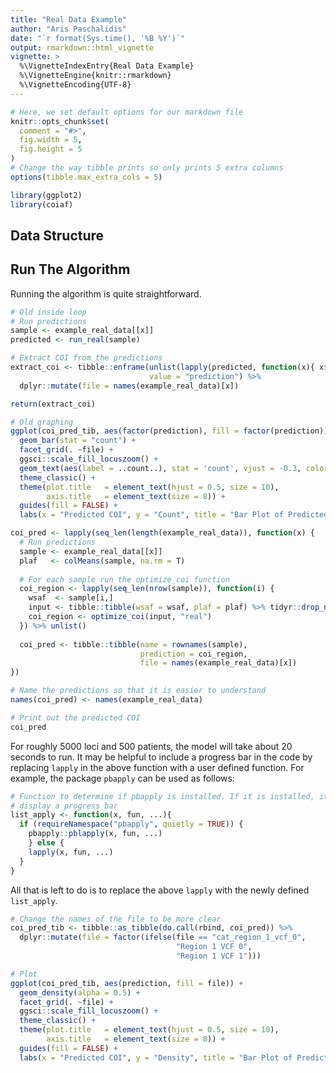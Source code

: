```yaml
---
title: "Real Data Example"
author: "Aris Paschalidis"
date: "`r format(Sys.time(), '%B %Y')`"
output: rmarkdown::html_vignette
vignette: >
  %\VignetteIndexEntry{Real Data Example}
  %\VignetteEngine{knitr::rmarkdown}
  %\VignetteEncoding{UTF-8}
---
```


```r
# Here, we set default options for our markdown file
knitr::opts_chunk$set(
  comment = "#>",
  fig.width = 5, 
  fig.height = 5
)
# Change the way tibble prints so only prints 5 extra columns
options(tibble.max_extra_cols = 5)

library(ggplot2)
library(coiaf)
```

## Data Structure

## Run The Algorithm

Running the algorithm is quite straightforward.

```r
# Old inside loop
# Run predictions
sample <- example_real_data[[x]]
predicted <- run_real(sample)

# Extract COI from the predictions
extract_coi <- tibble::enframe(unlist(lapply(predicted, function(x){ x$coi })),
                               value = "prediction") %>%
  dplyr::mutate(file = names(example_real_data)[x])

return(extract_coi)

# Old graphing
ggplot(coi_pred_tib, aes(factor(prediction), fill = factor(prediction))) + 
  geom_bar(stat = "count") + 
  facet_grid(. ~file) + 
  ggsci::scale_fill_locuszoom() +
  geom_text(aes(label = ..count..), stat = 'count', vjust = -0.3, color = "black", size = 3.5) +
  theme_classic() +
  theme(plot.title   = element_text(hjust = 0.5, size = 10),
        axis.title   = element_text(size = 8)) +
  guides(fill = FALSE) +
  labs(x = "Predicted COI", y = "Count", title = "Bar Plot of Predicted COI")
```


```r
coi_pred <- lapply(seq_len(length(example_real_data)), function(x) {
  # Run predictions
  sample <- example_real_data[[x]]
  plaf   <- colMeans(sample, na.rm = T)
  
  # For each sample run the optimize_coi function
  coi_region <- lapply(seq_len(nrow(sample)), function(i) {
    wsaf  <- sample[i,]
    input <- tibble::tibble(wsaf = wsaf, plaf = plaf) %>% tidyr::drop_na()
    coi_region <- optimize_coi(input, "real") 
  }) %>% unlist()
  
  coi_pred <- tibble::tibble(name = rownames(sample),
                             prediction = coi_region,
                             file = names(example_real_data)[x])
})

# Name the predictions so that it is easier to understand
names(coi_pred) <- names(example_real_data)

# Print out the predicted COI
coi_pred
```

For roughly 5000 loci and 500 patients, the model will take about 20 seconds to
run. It may be helpful to include a progress bar in the code by replacing 
`lapply` in the above function with a user defined function. For example, the 
package `pbapply` can be used as follows:

```r
# Function to determine if pbapply is installed. If it is installed, it will
# display a progress bar
list_apply <- function(x, fun, ...){
  if (requireNamespace("pbapply", quietly = TRUE)) {
    pbapply::pblapply(x, fun, ...)
    } else {
    lapply(x, fun, ...)
  }
}
```

All that is left to do is to replace the above `lapply` with the newly defined
`list_apply`.

```r
# Change the names of the file to be more clear
coi_pred_tib <- tibble::as_tibble(do.call(rbind, coi_pred)) %>% 
  dplyr::mutate(file = factor(ifelse(file == "cat_region_1_vcf_0", 
                                     "Region 1 VCF 0", 
                                     "Region 1 VCF 1"))) 

# Plot
ggplot(coi_pred_tib, aes(prediction, fill = file)) + 
  geom_density(alpha = 0.5) + 
  facet_grid(. ~file) +
  ggsci::scale_fill_locuszoom() +
  theme_classic() +
  theme(plot.title   = element_text(hjust = 0.5, size = 10),
        axis.title   = element_text(size = 8)) +
  guides(fill = FALSE) +
  labs(x = "Predicted COI", y = "Density", title = "Bar Plot of Predicted COI", fill = NULL)
```

